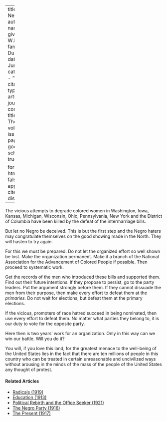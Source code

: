 
---
title: 'The Next Step'
author:
  - name:
      given: W.E.B.
      family: Du Bois
date: Jun. 1913
categories: 
  - ""
citation: 
  type: article-journal
  container-title: The Crisis
  volume: 6
  issue: 2
  page: 79
google-scholar: true

format:
  html:
    toc: false
    appendix-cite-as: display
---



The vicious attempts to degrade colored women in Washington, Iowa,
Kansas, Michigan, Wisconsin, Ohio, Pennsylvania, New York and the
District of Columbia have been killed by the defeat of the intermarriage
bills.

But let no Negro be deceived. This is but the first step and the Negro
haters may congratulate themselves on the good showing made in the
North. They will hasten to try again.

For this we must be prepared. Do not let the organized effort so well
shown be lost. Make the organization permanent. Make it a branch of the
National Association for the Advancement of Colored People if possible.
Then proceed to systematic work.

Get the records of the men who introduced these bills and supported
them. Find out their future intentions. If they propose to persist, go
to the party leaders. Put the argument strongly before them. If they
cannot dissuade the men from their purpose, then make every effort to
defeat them at the *primaries.* Do not wait for elections, but defeat
them at the primary elections.

If the vicious, promoters of race hatred succeed in being nominated,
then use every effort to defeat them. No matter what parties they belong
to, it is our duty to vote for the opposite party.

Here then is two years' work for an organization. Only in this way can
we win our battle. Will you do it?

You will, if you love this land, for the greatest menace to the
well-being of the United States lies in the fact that there are ten
millions of people in this country who can be treated in certain
unreasonable and uncivilized ways without arousing in the minds of the
mass of the people of the United States any thought of protest.

<!-- Similar articles start here -->
<div  class="clear-wrap"></div>

#### Related Articles

* [Radicals (1919)](/Volumes/19/02/radicals.html)
* [Education (1913)](/Volumes/06/02/democrats.html)
* [Political Rebirth and the Office Seeker (1921)](/Volumes/21/03/political-rebirth.html)
* [The Negro Party (1916)](/Volumes/12/06/negro_party.html)
* [The Present (1917)](/Volumes/14/04/present.html)

<!-- Similar articles end here -->